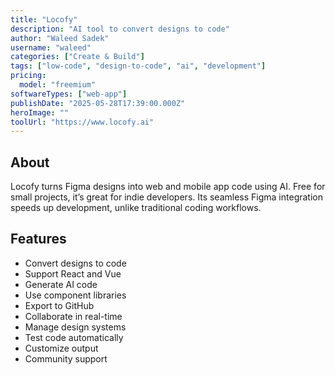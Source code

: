 ```yaml
---
title: "Locofy"
description: "AI tool to convert designs to code"
author: "Waleed Sadek"
username: "waleed"
categories: ["Create & Build"]
tags: ["low-code", "design-to-code", "ai", "development"]
pricing:
  model: "freemium"
softwareTypes: ["web-app"]
publishDate: "2025-05-28T17:39:00.000Z"
heroImage: ""
toolUrl: "https://www.locofy.ai"
---
```

## About
Locofy turns Figma designs into web and mobile app code using AI. Free for small projects, it’s great for indie developers. Its seamless Figma integration speeds up development, unlike traditional coding workflows.

## Features
- Convert designs to code
- Support React and Vue
- Generate AI code
- Use component libraries
- Export to GitHub
- Collaborate in real-time
- Manage design systems
- Test code automatically
- Customize output
- Community support
